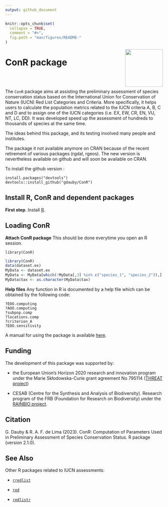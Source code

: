 ```yaml
---
output: github_document
---
```



```r
knitr::opts_chunk$set(
  collapse = TRUE,
  comment = "#>",
  fig.path = "man/figures/README-"
)
```
<img src="https://raw.githubusercontent.com/gdauby/ConR/devel/inst/figures/conr_sticker4.png" align="right" alt="" width="120" />

# ConR package


<br/><br/>

The ``ConR`` package aims at assisting the preliminary assessment of species
conservation status based on the International Union for Conservation of Nature
(IUCN) Red List Categories and Criteria. More specifically, it helps users to
calculate the population metrics related to the IUCN criteria A, B, C and D and
to assign one of the IUCN categories (i.e. EX, EW, CR, EN, VU, NT, LC, DD). It
was developed speed up the assessment of hundreds to thousands of species at the
same time.


The ideas behind this package, and its testing involved many people and
institutes.

<!-- See the original paper published in [Ecology and Evolution](https://onlinelibrary.wiley.com/doi/full/10.1002/ece3.3704). -->

The package it not available anymore on CRAN because of the recent retirement of various packages (rgdal, rgeos). 
The new version is nevertheless available on github and will soon be available on CRAN.

To install the github version :

```
install.packages("devtools")
devtools::install_github("gdauby/ConR")
```


## Install R, ConR and dependent packages

**First step**. Install [R](https://cran.r-project.org/).

<!-- **Second step**. A proper way to work with R is to define a [working directory](https://bookdown.org/ndphillips/YaRrr/the-working-directory.html). If you are working with Rstudio, you can create the first time a [project](https://bookdown.org/ndphillips/YaRrr/projects-in-rstudio.html), which much simplify handling of scripts and data. -->


## Loading ConR


**Attach ConR package**
This should be done everytime you open an R session.
```
library(ConR)
```
```r
library(ConR)
data(dataset.ex)
MyData <- dataset.ex
MyData <- MyData[which(!MyData[,3] %in% c("species_1", "species_2")),]
MyData$tax <- as.character(MyData$tax)
```

**Help files**
Any function in R is documented by a help file which can be obtained by the
following code:
```
?EOO.computing
?AOO.computing
?subpop.comp
?locations.comp
?criterion_A
?EOO.sensitivity
```

A manual for using the package is available [here](https://raw.githubusercontent.com/gdauby/ConR/devel/vignettes/articles/ConR.html).


## Funding

The development of this package was supported by: 

  - the European Union’s Horizon 2020 research and innovation program under the Marie Skłodowska-Curie grant agreement No 795114 ([THREAT project](https://cordis.europa.eu/project/id/795114))
  
  - CESAB (Centre for the Synthesis and Analysis of Biodiversity). Research program of the FRB (Foundation for Research on Biodiversity) under the [RAINBIO project](https://gdauby.github.io/rainbio/index.html).

<!-- ## Acknowledgements -->

## Citation

G. Dauby & R. A. F. de Lima (2023). ConR: Computation of Parameters Used in
Preliminary Assessment of Species Conservation Status. R package (version
2.1.0).

## See Also

Other R packages related to IUCN assessments:

  - [`rredlist`](https://cran.r-project.org/web/packages/rredlist/rredlist.pdf)
  
  - [`red`](https://cran.r-project.org/web/packages/red/red.pdf)
  
  - [`redlistr`](https://cran.r-project.org/web/packages/redlistr/redlistr.pdf)





